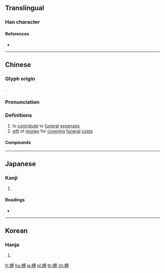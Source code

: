 {{character info/new}}
{{also|赙}}
==Translingual==

===Han character===
{{Han char|rn=154|rad=貝|as=10|sn=17|four=63842|canj=BCIBI}}

====References====
* {{Han ref|kx=1211.180|dkj=36881|dj=1677.140|hdz=63654.080|uh=8CFB|ud=36091|bh=C1CC|bd=49612}}

----

==Chinese==
{{zh-forms|s=赙}}

===Glyph origin===
{{Han etym}}
{{Han compound|貝|尃|c1=s|c2=p|t1=money|ls=psc}}.

===Pronunciation===
{{zh-pron
|m=fù
|c=fu6
|mn=poa̍h
|mc=y
|oc=y
|cat=v,n
}}

===Definitions===
{{zh-hanzi}}

# to [[contribute]] to [[funeral]] [[expense]]s
# [[gift]] of [[money]] for [[cover]]ing [[funeral]] [[cost]]s

====Compounds====
{{zh-der|賻金|賻贈|賻儀|贈賻}}

----

==Japanese==

===Kanji===
{{ja-kanji|grade=|rs=貝10}}

# {{defn|lang=ja|sort=貝10}}

====Readings====
* {{ja-readings|on=[[ふ]] (fu)|kun=[[たすける]] (tasukeru), [[おくる]] (okuru)|nanori=}}

----

==Korean==

===Hanja===
{{ko-hanja|hangeul=부|eumhun=|rv=bu|mr=pu|y=pu}}

# {{defn|lang=ko|sort=貝10}}

[[fr:賻]]
[[hu:賻]]
[[ja:賻]]
[[pl:賻]]
[[th:賻]]
[[zh:賻]]